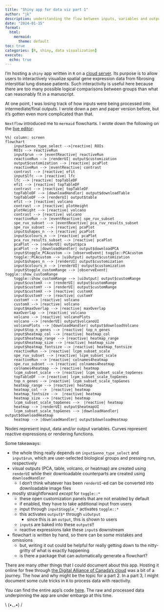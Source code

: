 ---
title: "Shiny app for data viz part 1"
author: "jk"
description: understanding the flow between inputs, variables and outputs
date: "2024-01-15"
format: 
  html: 
    mermaid:
      theme: default
toc: true
categories: [R, shiny, data visualization]
execute:
  echo: true
---

I'm hosting a `shiny` app written in `R` on a [cloud server](https://fibrosingild.com). Its purpose is to allow users to interactively visualize spatial gene expression data from fibrosing interstitial lung disease patients. Such interactivity is useful here because there are too many possible logical comparisons between groups than what can reasonably fit in a manuscript.

At one point, I was losing track of how inputs were being processed into intermediate/final outputs. I wrote down a pen and paper version before, but it's gotten even more complicated than that.

`Nextflow` introduced me to `mermaid` flowcharts. I wrote down the following on the [live editor](https://mermaid.live):

```{mermaid}
%%| column: screen
flowchart
    input$anno_type_select -->|reactive| ROIs
    ROIs --> reactiveRun
    input$run --> |eventReactive| reactiveRun
    reactiveRun --> |renderUI| output$customization
    output$customization --> |reactive| pcaPlot
    reactiveRun --> |eventReactive| contrast
    contrast --> |reactive| efit
    input$lfc --> |reactive| lfc
    lfc --> |reactive| topTableDF
    efit --> |reactive| topTableDF
    contrast --> |reactive| topTableDF
    topTableDF --> |downloadHandler| output$downloadTable
    topTableDF --> |renderUI| output$table
    efit --> |reactive| volcano
    contrast --> |reactive| plotHeight
    plotHeight --> |reactive| volcano
    contrast --> |reactive| volcano
    reactiveRun --> |eventReactive| spe_ruv_subset
    spe_ruv_subset --> |eventReactive| pca_ruv_results_subset
    spe_ruv_subset --> |reactive| pcaPlot
    input$shapes_n --> |reactive| pcaPlot
    input$colours_n --> |reactive| pcaPlot
    pca_ruv_results_subset --> |reactive| pcaPlot
    pcaPlot --> |renderUI| output$pca
    pcaPlot --> |downloadHandler| output$downloadPCA 
    input$toggle_PCAcustom --> |observeEvent| toggle::PCAcustom
    toggle::PCAcustom --> |uiOutput| output$customization
    input$shapes_n --> |renderUI| output$customization
    input$colours_n --> |renderUI| output$customization
    input$toggle_customRange --> |observeEvent| toggle::show_customRange
    toggle::show_customRange --> |uiOutput| output$customRange
    input$customX --> |renderUI| output$customRange 
    input$customY --> |renderUI| output$customRange
    input$customX --> |reactive| customX
    input$customY --> |reactive| customY
    customY --> |reactive| volcano
    customX --> |reactive| volcano
    input$maxOverlap --> |reactive| maxOverlap
    maxOverlap --> |reactive| volcano
    volcano --> |reactive| volcanoPlots
    volcano --> |renderUI| output$volcanoUI
    volcanoPlots --> |downloadHandler| output$downloadVolcano
    input$top_n_genes --> |reactive| top_n_genes
    input$heatmap_col --> |reactive| heatmap_col
    input$heatmap_range --> |reactive| heatmap_range
    input$heatmap_size --> |reactive| heatmap_size
    input$heatmap_fontsize --> |reactive| heatmap_fontsize 
    reactiveRun --> |reactive| lcpm_subset_scale
    spe_ruv_subset --> |reactive| lcpm_subset_scale
    reactiveRun --> |reactive| colnames4heatmap
    spe_ruv_subset --> |reactive| colnames4heatmap
    colnames4heatmap --> |reactive| heatmap
    lcpm_subset_scale --> |reactive| lcpm_subset_scale_topGenes
    topTableDF --> |reactive| lcpm_subset_scale_topGenes
    top_n_genes --> |reactive| lcpm_subset_scale_topGenes
    heatmap_range --> |reactive| heatmap
    heatmap_col -->  |reactive| heatmap
    heatmap_fontsize -->  |reactive| heatmap
    heatmap_size --> |reactive| heatmap
    lcpm_subset_scale_topGenes -->  |reactive| heatmap
    heatmap --> |renderUI| output$heatmapUI
    lcpm_subset_scale_topGenes --> |downloadHandler| output$downloadHeatmap
    heatmap --> |downloadHandler| output$downloadHeatmap
```

Nodes represent input, data and/or output variables. Curves represent reactive expressions or rendering functions.

Some takeaways:

-   the whole thing really depends on `input$anno_type_select` and `input$run`, which are user-selected biological groups and pressing run, respectively
-   visual outputs (PCA, table, volcano, or heatmap) are created using `renderUI` while their downloadable counterparts are created using `downloadHandler`
    -   I don't think whatever has been `renderUI`-ed can be converted into downloadable image files
-   mostly straightforward *except* for `toggle::*`
    -   these open customization panels that are not enabled by default
    -   if enabled, they have to take additional input from users
    -   input through `input$toggle_*` activates `toggle::*`
    -   this activates `output$*` through `uiOutput`
        -   since this is an `output`, this is shown to users
    -   `input`s are baked into these `output`s!!
    -   reactive expressions take these `input`s downstream
-   flowchart is written by hand, so there can be some mistakes and omissions
    -   but, writing it out could be helpful for really getting down to the nitty-gritty of what is exactly happening
    -   is there a package that can automatically generate a flowchart?

There are many other things that I could document about this app. Hosting it online for free through [the Digital Alliance of Canada's cloud](https://docs.alliancecan.ca/wiki/Cloud) was a bit of a journey. The how and why might be the topic for a part 2. In a part 3, I might document some cute tricks in `R` to process data with reactivity.

You can find the entire app's code [here](https://github.com/kimsjune/ild-shiny-app). The raw and processed data underpinning the app are under embargo at this time.

::: center
\\ (•◡•) /
:::
